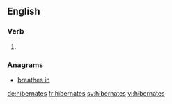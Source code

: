 ==English==

===Verb===
{{head|en|verb form}}

# {{en-third-person singular of|hibernate}}

===Anagrams===
* [[breathes in#English|breathes in]]

[[de:hibernates]]
[[fr:hibernates]]
[[sv:hibernates]]
[[vi:hibernates]]